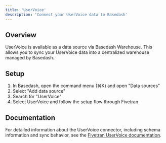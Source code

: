 ```yaml
---
title: 'UserVoice'
description: 'Connect your UserVoice data to Basedash'
---
```


## Overview

UserVoice is available as a data source via Basedash Warehouse. This allows you to sync your UserVoice data into a centralized warehouse managed by Basedash.

## Setup

1. In Basedash, open the command menu (⌘K) and open "Data sources"
2. Select "Add data source"
3. Search for "UserVoice"
4. Select UserVoice and follow the setup flow through Fivetran

## Documentation

For detailed information about the UserVoice connector, including schema information and sync behavior, see the [Fivetran UserVoice documentation](https://fivetran.com/docs/connectors/applications/uservoice).
